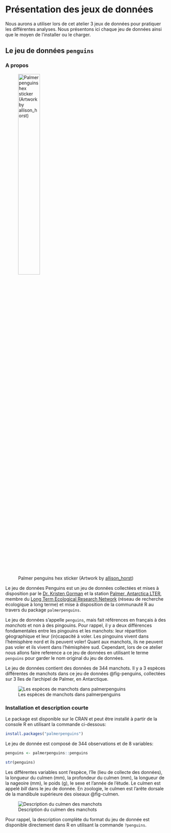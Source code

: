 # Présentation des jeux de données 

Nous aurons a utiliser lors de cet atelier 3 jeux de données pour pratiquer les différentes analyses. Nous présentons ici chaque jeu de données ainsi que le moyen de l'installer ou le charger.

## Le jeu de données `penguins`

### A propos

![Palmer penguins hex sticker (Artwork by [allison_horst](https://allisonhorst.github.io))](palmerpenguins.png){#fig-hex1 width="40%"}

Le jeu de données Penguins est un jeu de données collectées et mises à disposition par le [Dr. Kristen Gorman](https://www.uaf.edu/cfos/people/faculty/detail/kristen-gorman.php) et la station [Palmer, Antarctica LTER](https://pallter.marine.rutgers.edu/), membre du [Long Term Ecological Research Network](https://lternet.edu/) (réseau de recherche écologique à long terme) et mise à disposition de la communauté R au travers du package `palmerpenguins`.

Le jeu de données s'appelle `penguins`, mais fait références en français à des *manchots* et non à des pingouins. Pour rappel, il y a deux différences fondamentales entre les pingouins et les manchots: leur répartition géographique et leur (in)capacité à voler. Les pingouins vivent dans l'hémisphère nord et ils peuvent voler! Quant aux manchots, ils ne peuvent pas voler et ils vivent dans l'hémisphère sud. Cependant, lors de ce atelier nous allons faire reference a ce jeu de données en utilisant le terme `penguins` pour garder le nom original du jeu de données.

Le jeu de données contient des données de 344 manchots. Il y a 3 espèces différentes de manchots dans ce jeu de données @fig-penguins, collectées sur 3 îles de l'archipel de Palmer, en Antarctique.

![Les espèces de manchots dans palmerpenguins](meetpenguins.png){#fig-penguins}

### Installation et description courte

Le package est disponible sur le CRAN et peut être installé à partir de la console R en utilisant la commande ci-dessous:

```r
install.packages("palmerpenguins")
```

Le jeu de donnée est composé de 344 observations et de 8 variables:

```r
penguins <- palmerpenguins::penguins
```

```r
str(penguins)
```

Les différentes variables sont l'espèce, l'île (lieu de collecte des données), la longueur du culmen (mm), la profondeur du culmen (mm), la longueur de la nageoire (mm), le poids (g), le sexe et l'année de l'étude. Le culmen est appelé *bill* dans le jeu de donnée. En zoologie, le culmen est l'arête dorsale de la mandibule supérieure des oiseaux @fig-culmen.

![Description du culmen des manchots](culmen_depth.png){#fig-culmen}

Pour rappel, la description complète du format du jeu de donnée est disponible directement dans R en utilisant la commande `?penguins`.
